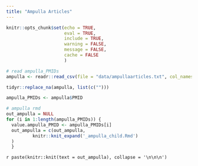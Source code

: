```yaml
---
title: "Ampulla Articles"
---
```


```r
knitr::opts_chunk$set(echo = TRUE,
                      eval = TRUE,
                      include = TRUE,
                      warning = FALSE,
                      message = FALSE,
                      cache = FALSE
                      )
```



```r
# read ampulla_PMIDs
ampulla <- readr::read_csv(file = "data/ampullaarticles.txt", col_names = TRUE)

tidyr::replace_na(ampulla, list(c("")))

ampulla_PMIDs <- ampulla$PMID

```


```r
# ampulla rmd
out_ampulla = NULL
for (i in 1:length(ampulla_PMIDs)) {
  value.ampulla_PMID <- ampulla_PMIDs[i]
  out_ampulla = c(out_ampulla,
          knitr::knit_expand('_ampulla_child.Rmd')
  )
  }

```



`r paste(knitr::knit(text = out_ampulla), collapse = '\n\n\n')`



